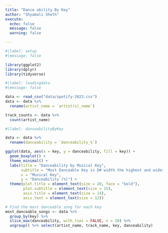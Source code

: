 ```yaml
---
title: "Dance ability By Key"
author: "Shyamali Sheth"
execute:
  echo: false
  message: false
  warning: false

---
```


```r
#|label: setup
#|message: false

library(ggplot2)
library(dplyr)
library(tidyverse)
```

```r
#|label: loadingdata
#|message: false

data <- read_csv("data/spotify-2023.csv")
data <- data %>%
  rename(artist_name = `artist(s)_name`)

track_counts <- data %>%
  count(artist_name)
```

```r
#|label: danceabilityByKey

data <- data %>%
  rename(danceability = `danceability_%`)

ggplot(data, aes(x = key, y = danceability, fill = key)) +
  geom_boxplot() +
  theme_minimal() +
  labs(title = "Danceability by Musical Key",
       subtitle = "Most Danceable Key is D# width the highest and widest range",
       x = "Musical Key",
       y = "Danceability (%)") +
  theme(plot.title = element_text(size = 20, face = "bold"),
        plot.subtitle = element_text(size = 15),
        axis.title = element_text(size = 14),
        axis.text = element_text(size = 12))

# Find the most danceable song for each key
most_danceable_songs <- data %>%
  group_by(key) %>%
  slice_max(danceability, with_ties = FALSE, n = 20) %>%
  ungroup() %>% select(artist_name, track_name, key, danceability)

```